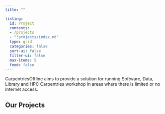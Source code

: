 ```yaml
---
title: ""

listing:
  id: Project
  contents:
  - /projects
  - "!projects/index.md"
  type: grid
  categories: false
  sort-ui: false
  filter-ui: false
  max-items: 5
  feed: false
---
```



CarpentriesOffline aims to provide a solution for running Software, Data, Library and HPC Carpentries workshop in areas where there is limited or no Internet access.

## Our Projects
